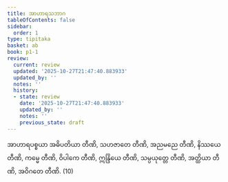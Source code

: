 ```yaml
---
title: အာဟာရသဘာဂ
tableOfContents: false
sidebar:
  order: 1
type: tipitaka
basket: ab
book: p1-1
review:
  current: review
  updated: '2025-10-27T21:47:40.883933'
  updated_by: ''
  notes: ''
  history:
  - state: review
    date: '2025-10-27T21:47:40.883933'
    updated_by: ''
    notes: ''
    previous_state: draft
---
```



<ReviewStatus review={frontmatter.review} showDetails={true} />

<HypothesisAnnotation frontmatter={frontmatter} />

<DynamicBreadcrumb />

<Division number="76" book="p1-1" e="ch" v="36" p="324">

<Paragraph number="1976" book="p1-1">
အာဟာရပစ္စယာ အဓိပတိယာ တီဏိ, သဟဇာတေ တီဏိ, အညမညေ တီဏိ, နိဿယေ တီဏိ, ကမ္မေ တီဏိ, ဝိပါကေ တီဏိ, ဣန္ဒြိယေ တီဏိ, သမ္ပယုတ္တေ တီဏိ, အတ္ထိယာ တီဏိ, အဝိဂတေ တီဏိ. (10)
</Paragraph>
</Division>